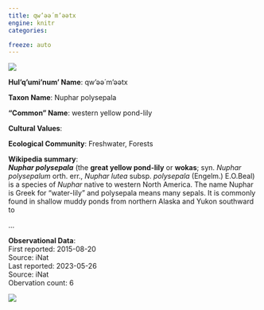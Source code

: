 ```yaml
---
title: qw’əә́ m’əәtx
engine: knitr
categories:

freeze: auto
---
```

![](https://inaturalist-open-data.s3.amazonaws.com/photos/42352635/medium.jpeg){fig-alt="qw’əә́ m’əәtx - western yellow pond-lily"}

**Hul'q'umi'num' Name**: qw’əә́ m’əәtx

**Taxon Name**: Nuphar polysepala

**"Common" Name**: western yellow pond-lily

**Cultural Values**:  

::: {layout-nrow=1 style="width:60%"}

:::

**Ecological Community**: Freshwater, Forests

**Wikipedia summary**:  
<i><b>Nuphar polysepala</b></i> (the <b>great yellow pond-lily</b> or <b>wokas</b>; syn. <i>Nuphar polysepalum</i> orth. err., <i>Nuphar lutea</i> subsp. <i>polysepala</i> (Engelm.) E.O.Beal) is a species of <i>Nuphar</i> native to western North America. The name Nuphar is Greek for "water-lily" and polysepala means many sepals. It is commonly found in shallow muddy ponds from northern Alaska and Yukon southward to</p>...

**Observational Data**:   
First reported: 2015-08-20  
Source: iNat  
Last reported: 2023-05-26  
Source: iNat  
Obervation count: 6

![](community_dist.png)
